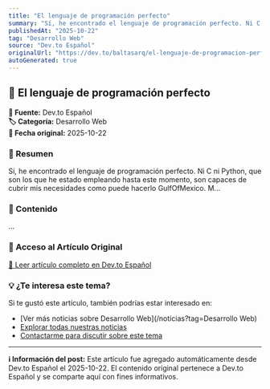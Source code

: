 ```yaml
---
title: "El lenguaje de programación perfecto"
summary: "Sí, he encontrado el lenguaje de programación perfecto. Ni C ni Python, que son los que he estado empleando hasta este momento, son capaces de cubrir mis necesidades como puede hacerlo GulfOfMexico. M..."
publishedAt: "2025-10-22"
tag: "Desarrollo Web"
source: "Dev.to Español"
originalUrl: "https://dev.to/baltasarq/el-lenguaje-de-programacion-perfecto-2e1l"
autoGenerated: true
---
```


## 📰 El lenguaje de programación perfecto

<div style={{background: '#f8f9fa', padding: '1rem', borderRadius: '8px', margin: '1rem 0', borderLeft: '4px solid #007bff'}}>

**📡 Fuente:** Dev.to Español  
**🏷️ Categoría:** Desarrollo Web  
**📅 Fecha original:** 2025-10-22

</div>

### 📝 Resumen

Sí, he encontrado el lenguaje de programación perfecto. Ni C ni Python, que son los que he estado empleando hasta este momento, son capaces de cubrir mis necesidades como puede hacerlo GulfOfMexico. M...

### 📖 Contenido

...

### 🔗 Acceso al Artículo Original

<div style={{textAlign: 'center', margin: '2rem 0'}}>
  <a href="https://dev.to/baltasarq/el-lenguaje-de-programacion-perfecto-2e1l" target="_blank" rel="noopener noreferrer" 
     style={{display: 'inline-block', background: '#007bff', color: 'white', padding: '12px 24px', 
            textDecoration: 'none', borderRadius: '8px', fontWeight: 'bold', 
            boxShadow: '0 2px 4px rgba(0,123,255,0.3)', transition: 'all 0.3s ease'}}>
    📖 Leer artículo completo en Dev.to Español
  </a>
</div>

### 💡 ¿Te interesa este tema?

Si te gustó este artículo, también podrías estar interesado en:

- [Ver más noticias sobre Desarrollo Web](/noticias?tag=Desarrollo Web)
- [Explorar todas nuestras noticias](/noticias)
- [Contactarme para discutir sobre este tema](/contact)

---

<div style={{background: '#e9ecef', padding: '1rem', borderRadius: '8px', marginTop: '2rem', fontSize: '0.9rem', color: '#6c757d'}}>

**ℹ️ Información del post:** Este artículo fue agregado automáticamente desde Dev.to Español el 2025-10-22. 
El contenido original pertenece a Dev.to Español y se comparte aquí con fines informativos.

</div>
